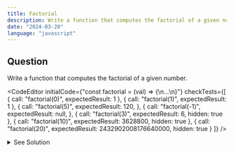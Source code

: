 ```yaml
---
title: Factorial
description: Write a function that computes the factorial of a given number.
date: "2024-03-20"
language: "javascript"
---
```


## Question
Write a function that computes the factorial of a given number.

<CodeEditor 
        initialCode={"const factorial = (val) => {\n...\n}"}
        checkTests={[
                {
                call: "factorial(0)",
                expectedResult: 1
                },
                {
                call: "factorial(1)",
                expectedResult: 1
                },
                {
                call: "factorial(5)",
                expectedResult: 120,
                },
                {
                call: "factorial(-1)",
                expectedResult: null,
                },
                {
                call: "factorial(3)",
                expectedResult: 6,
                hidden: true
                },
                {
                call: "factorial(10)",
                expectedResult: 3628800,
                hidden: true
                },
                {
                call: "factorial(20)",
                expectedResult: 2432902008176640000,
                hidden: true
                }
        ]}
/>


<details>
  <summary>See Solution</summary>

## Solution
```ts
const factorial = (val) => {
    if(val < 0) return null
    if(val === 0) return 1
    return val * factorial(val - 1)
}
```

### Explanation
The operation is simple.
We loop through the numbers from 1 to 100 and check if the number is divisible by 3, 5 or both. 
If it is divisible by 3, we print "Fizz", if it is divisible by 5, we print "Buzz" and if it is divisible by both 3 and 5, we print "FizzBuzz". 
If none of the conditions are met, we print the number itself.

## Complexity Analysis
The time complexity for this algorithm is O(n) where n is the number of elements in the array.


## Alternatives
```js
const factorial = (val) => {
    if(val < 0) return null
    if(val === 0) return 1
    let result = 1
    for(let i = 1; i <= val; i++) {
        result *= i
    }
    return result
}
```

</details>